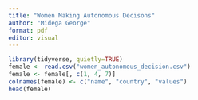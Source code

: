 ---
title: "Women Making Autonomous Decisons"
author: "Midega George"
format: pdf
editor: visual
---

```{r}
library(tidyverse, quietly=TRUE)
female <- read.csv("women_autonomous_decision.csv")
female <- female[, c(1, 4, 7)]
colnames(female) <- c("name", "country", "values")
head(female)
```

